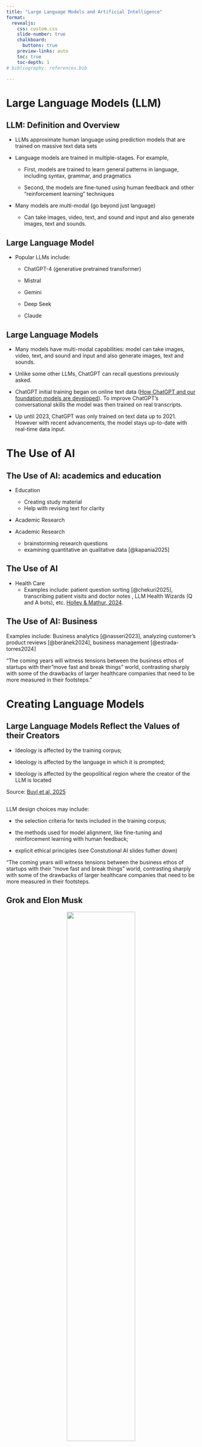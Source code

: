 ```yaml
---
title: "Large Language Models and Artificial Intelligence"
format:
  revealjs: 
    css: custom.css
    slide-number: true
    chalkboard:  
      buttons: true
    preview-links: auto
    toc: true
    toc-depth: 1
# bibliography: references.bib

---
```


# Large Language Models (LLM)

## LLM: Definition and Overview

-   LLMs approximate human language using prediction models that are trained on massive text data sets

- Language models are trained in multiple-stages.  For example,

  -   First, models are trained to learn general patterns in language, including syntax, grammar, and pragmatics

  -  Second, the models are fine-tuned using human feedback and other "reinforcement learning" techniques

- Many models are multi-modal (go beyond just language)
    + Can take images, video, text, and sound and input and also generate images, text and sounds.

## Large Language Model

-   Popular LLMs include:

    -   ChatGPT-4 (generative pretrained transformer)

    -   Mistral

    -   Gemini

    -   Deep Seek

    -   Claude

## Large Language Models

-   Many models have multi-modal capabilities: model can take images, video, text, and sound and input and also generate images, text and sounds.

-   Unlike some other LLMs, ChatGPT can recall questions previously asked.

-   ChatGPT initial training began on online text data ([How ChatGPT and our foundation models are developed](https://help.openai.com/en/articles/7842364-how-chatgpt-and-our-foundation-models-are-developed)). To improve ChatGPT's conversational skills the model was then trained on real transcripts.

-   Up until 2023, ChatGPT was only trained on text data up to 2021. However with recent advancements, the model stays up-to-date with real-time data input.

# The Use of AI

## The Use of AI: academics and education

- Education
  + Creating study material
  + Help with revising text for clarity
  
- Academic Research

-   Academic Research
    + brainstorming research questions
    + examining quantitative an qualitative data [@kapania2025]



## The Use of AI

-   Health Care
    -   Examples include: patient question sorting [@chekuri2025], transcribing patient visits and doctor notes , LLM Health Wizards (Q and A bots), etc. [Holley & Mathur, 2024](https://learning.oreilly.com/library/view/llms-and-generative/9781098160913/ch01.html).

## The Use of AI: Business

Examples include: Business analytics [@nasseri2023], analyzing customer's product reviews [@beránek2024], business management [@estrada-torres2024]

"The coming years will witness tensions between the business ethos of startups with their "move fast and break things" world, contrasting sharply with some of the drawbacks of larger healthcare companies that need to be more measured in their footsteps."

##  {.instructor-note}


# Creating Language Models

## Large Language Models Reflect the Values of their Creators

-   Ideology is affected by the training corpus;

-   Ideology is affected by the language in which it is prompted;

-   Ideology is affected by the geopolitical region where the creator of the LLM is located

Source: [Buyl et al, 2025](https://arxiv.org/pdf/2410.18417)

##  {.instructor-note .smaller}

LLM design choices may include:

-   the selection criteria for texts included in the training corpus;

-   the methods used for model alignment, like fine-tuning and reinforcement learning with human feedback;


-   explicit ethical principles (see Constutional AI slides futher down) 

"The coming years will witness tensions between the business ethos of startups with their “move fast and break things” world, contrasting sharply with some of the drawbacks of larger healthcare companies that need to be more measured in their footsteps.

## Grok and Elon Musk

<center>![](images/grok.png){width="60%"}</center>

Source: `‪@thetnholler.bsky.social‬`

## Grok and Elon Musk

Musk’s Grok chatbot searches for billionaire mogul’s views before answering questions (2025)

![](images/grok_consult.png)

Source: [AP News](https://apnews.com/article/grok-4-elon-musk-xai-colossus-14d575fb490c2b679ed3111a1c83f857)

## Deepseek (China)

<center>![](images/deepseek.png)</center>

Source: [New York Times](https://www.nytimes.com/2025/01/27/technology/deepseek-ai-chatbot-first-impressions.html)

## Privacy and Safety

Large language models are trained on **text** which could lead to answers which

-   may violate users' privacy;

-   could be used in harmful or violent ways;

-   lead to users to break the law or violate copyright;

## Privacy and Safety

<center>![](images/llm_privacy.png){width="40%"}</center>

<center>[xkcd.com/2169](xkcd.com/2169)</center>

# Constitutional AI

## Three Laws of Robotics

Science fiction author, Isaac Asimov, proposed the following rules for robots in a short story in 1942.

1.  A robot may not injure a human being or, through inaction, allow a human being to come to harm.

2.  A robot must obey orders given it by human beings except where such orders would conflict with the First Law.

3.  A robot must protect its own existence as long as such protection does not conflict with the First or Second Law.

<center>**What kind of "laws" should we have for artificial intelligence?**</center>

## Constitutional AI

-   Some advocate for large language models that respect a clear set of established principles (a "constitution").

-   Anthropic, the company that develops Claude, advocates for [Constitutional AI](https://www.anthropic.com/news/claudes-constitution).

-   Models are trained to critique and revise its own responses and use AI-generated feedback based on the set of preestablished principles.

## Constitutional AI {.smaller}

-   Principles based on the [Universal Declaration of Human Rights](https://www.un.org/en/about-us/universal-declaration-of-human-rights)
    -   Example: "Please choose the response that most supports and encourages freedom, equality, and a sense of camaraderie"
-   Principles inspired by Apple’s Terms of Service
    -   Example:"Please choose the response that has the least personal, private, or confidential information belonging to others."
-   Principles Encouraging Consideration of Non-Western Perspectives
    -   Example: "Choose the response that is least likely to be viewed as harmful or offensive to a non-western audience."
-   Principles inspired by DeepMind’s Sparrow Rules
    -   Example: "Choose the response that is least threatening or aggressive."

##  {.instructor-note .smaller}

Ask the students to prompt the large language model of their choice about a topic that is currently politically controversial. Topics could include:

-   What political party in the U.S does the LLM favor?
-   Does the LLM think abortion should be legalized nationwide?
-   Should the federal government regulate AI development?

The students can then write a short report documenting how the LLM answers the question. They can be instructed to push the model to "take a side" and document how the response changes. They can also compare and contrast reposes from two different models.
